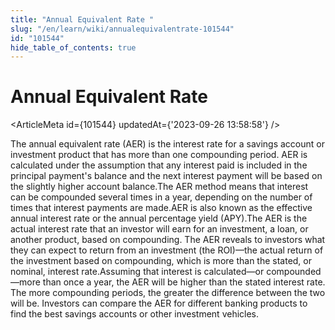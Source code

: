 ```yaml
---
title: "Annual Equivalent Rate "
slug: "/en/learn/wiki/annualequivalentrate-101544"
id: "101544"
hide_table_of_contents: true
---
```



# Annual Equivalent Rate 

<ArticleMeta id={101544} updatedAt={'2023-09-26 13:58:58'} />
<div className='border-solid border-b border-t-0 my-4 border-[var(--ifm-color-gray-300)]' />

The annual equivalent rate (AER) is the interest rate for a savings account or investment product that has more than one compounding period. AER is calculated under the assumption that any interest paid is included in the principal payment's balance and the next interest payment will be based on the slightly higher account balance.The AER method means that interest can be compounded several times in a year, depending on the number of times that interest payments are made.AER is also known as the effective annual interest rate or the annual percentage yield (APY).The AER is the actual interest rate that an investor will earn for an investment, a loan, or another product, based on compounding. The AER reveals to investors what they can expect to return from an investment (the ROI)—the actual return of the investment based on compounding, which is more than the stated, or nominal, interest rate.Assuming that interest is calculated—or compounded—more than once a year, the AER will be higher than the stated interest rate. The more compounding periods, the greater the difference between the two will be. Investors can compare the AER for different banking products to find the best savings accounts or other investment vehicles.
